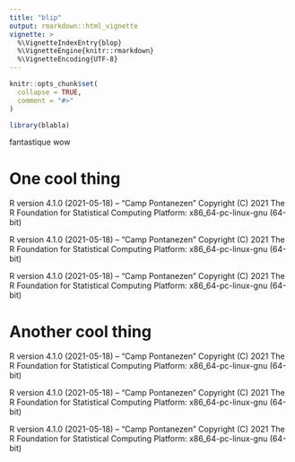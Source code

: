 ```yaml
---
title: "blip"
output: rmarkdown::html_vignette
vignette: >
  %\VignetteIndexEntry{blop}
  %\VignetteEngine{knitr::rmarkdown}
  %\VignetteEncoding{UTF-8}
---
```


```r
knitr::opts_chunk$set(
  collapse = TRUE,
  comment = "#>"
)
```

```r
library(blabla)
```

fantastique wow

# One cool thing

R version 4.1.0 (2021-05-18) -- "Camp Pontanezen"
Copyright (C) 2021 The R Foundation for Statistical Computing
Platform: x86_64-pc-linux-gnu (64-bit)


R version 4.1.0 (2021-05-18) -- "Camp Pontanezen"
Copyright (C) 2021 The R Foundation for Statistical Computing
Platform: x86_64-pc-linux-gnu (64-bit)


R version 4.1.0 (2021-05-18) -- "Camp Pontanezen"
Copyright (C) 2021 The R Foundation for Statistical Computing
Platform: x86_64-pc-linux-gnu (64-bit)

# Another cool thing

R version 4.1.0 (2021-05-18) -- "Camp Pontanezen"
Copyright (C) 2021 The R Foundation for Statistical Computing
Platform: x86_64-pc-linux-gnu (64-bit)


R version 4.1.0 (2021-05-18) -- "Camp Pontanezen"
Copyright (C) 2021 The R Foundation for Statistical Computing
Platform: x86_64-pc-linux-gnu (64-bit)


R version 4.1.0 (2021-05-18) -- "Camp Pontanezen"
Copyright (C) 2021 The R Foundation for Statistical Computing
Platform: x86_64-pc-linux-gnu (64-bit)
